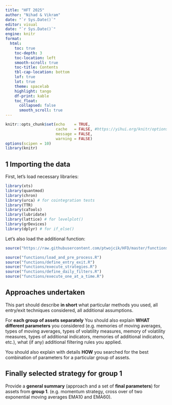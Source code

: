 ```yaml
---
title: "HFT 2025"
author: "Nihad & Vikram"
date: "`r Sys.Date()`"
editor: visual
date: "`r Sys.Date()`"
engine: knitr
format: 
  html:
    toc: true
    toc-depth: 3
    toc-location: left
    smooth-scroll: true
    toc-title: Contents
    tbl-cap-location: bottom
    lof: true
    lot: true
    theme: spacelab
    highlight: tango
    df-print: kable
    toc_float:
      collapsed: false
      smooth_scroll: true
---
```


```r
knitr::opts_chunk$set(echo    = TRUE, 
                      cache   = FALSE, #https://yihui.org/knitr/options/#cache
                      message = FALSE, 
                      warning = FALSE)
options(scipen = 10)
library(knitr)

```

## 1 Importing the data

First, let's load necessary libraries:

```r
library(xts)
library(quantmod)
library(chron)
library(urca) # for cointegration tests
library(TTR)
library(caTools)
library(lubridate)
library(lattice) # for levelplot()
library(grDevices)
library(dplyr) # for if_else()


```

Let's also load the additional function:

```r
source("https://raw.githubusercontent.com/ptwojcik/HFD/master/functions_plotHeatmap.R")

source("functions/load_and_pre_process.R")
source("functions/define_entry_exit.R")
source("functions/execute_strategies.R")
source("functions/define_daily_filters.R")
source("functions/execute_one_at_a_time.R")
```

## Approaches undertaken

This part should describe **in short** what particular methods you used, all entry/exit techniques considered, all additional assumptions.

For **each group of assets separately** You should also explain **WHAT different parameters** you considered (e.g. memories of moving averages, types of moving averages, types of volatility measures, memory of volatility measures, types of additional indicators, memories of additional indicators, etc.), what (if any) additional filtering rules you applied.

You should also explain with details **HOW** you searched for the best combination of parameters for a particular group of assets.

## Finally selected strategy for **group 1**

Provide a **general summary** (approach and a set of **final parameters**) for assets from **group 1**. (e.g. momentum strategy, cross over of two exponential moving averages EMA10 and EMA60).

